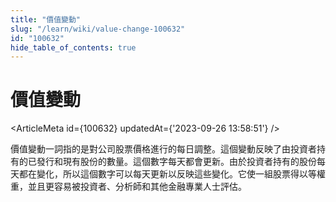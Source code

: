 ```yaml
---
title: "價值變動"
slug: "/learn/wiki/value-change-100632"
id: "100632"
hide_table_of_contents: true
---
```



# 價值變動

<ArticleMeta id={100632} updatedAt={'2023-09-26 13:58:51'} />
<div className='border-solid border-b border-t-0 my-4 border-[var(--ifm-color-gray-300)]' />

價值變動一詞指的是對公司股票價格進行的每日調整。這個變動反映了由投資者持有的已發行和現有股份的數量。這個數字每天都會更新。由於投資者持有的股份每天都在變化，所以這個數字可以每天更新以反映這些變化。它使一組股票得以等權重，並且更容易被投資者、分析師和其他金融專業人士評估。
